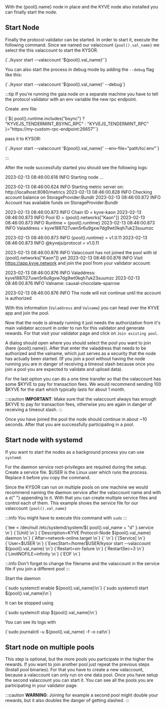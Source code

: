 
<div>With the <span>{pool().name}</span> node in place and the KYVE node also installed you can finally start the node.</div>

## Start Node

Finally the protocol validator can be started. In order to start it, execute the following command. Since we named our valaccount <code>{pool().val_name}</code> we select the this valaccount to start the KYSOR.

<CodeBlock language="bash">
  {`./kysor start --valaccount '${pool().val_name}'`}
</CodeBlock>

You can also start the process in debug mode by adding the `--debug` flag like this:

<CodeBlock language="bash">
  {`./kysor start --valaccount '${pool().val_name}' --debug`}
</CodeBlock>

:::tip
If you're running the gaia node on a separate machine you have to tell the protocol validator with an env variable the new rpc endpoint.

Create .env file:

<CodeBlock>
  {`${
    pool().runtime.includes("bsync")
      ? "KYVEJS_TENDERMINT_BSYNC_RPC"
      : "KYVEJS_TENDERMINT_RPC"
  }="https://my-custom-rpc-endpoint:26657"`}
</CodeBlock>

pass it to KYSOR:

<CodeBlock language="bash">
  {`./kysor start --valaccount '${pool().val_name}' --env-file="path/to/.env"`}
</CodeBlock>

:::

After the node successfully started you should see the following logs:


<CodeBlock language="log">
2023-02-13 08:46:00.618  INFO  Starting node ...

2023-02-13 08:46:00.624  INFO  Starting metric server on: http://localhost:8080/metrics
2023-02-13 08:46:00.828  INFO  Checking account balance on StorageProvider:Bundlr
2023-02-13 08:46:00.872  INFO  Account has available funds on StorageProvider:Bundlr

2023-02-13 08:46:00.873  INFO  Chain ID = kyve-kaon
2023-02-13 08:46:00.873  INFO  Pool ID = {pool().networks["Kaon"]}
2023-02-13 08:46:00.873  INFO  Runtime = {pool().runtime}
2023-02-13 08:46:00.873  INFO  Valaddress = kyve1887l27uwn5r6u9gxw7dg9wt0kqh7uk23suumzc

2023-02-13 08:46:00.873  INFO  {pool().runtime} = v1.0.11
2023-02-13 08:46:00.873  INFO  @kyvejs/protocol = v1.0.11

2023-02-13 08:46:00.876  INFO  Valaccount has not joined the pool with id {pool().networks["Kaon"]} yet
2023-02-13 08:46:00.876  INFO  Visit https://app.kyve.network and join the pool from your validator account:

2023-02-13 08:46:00.876  INFO  Valaddress:    kyve1887l27uwn5r6u9gxw7dg9wt0kqh7uk23suumzc
2023-02-13 08:46:00.876  INFO  Valname:       causal-chocolate-sparrow

2023-02-13 08:46:00.876  INFO  The node will not continue until the account is authorized
</CodeBlock>

With this information (`Valaddress` and `Valname`) you can head over the KYVE app and join the pool.

Now that the node is already running it just needs the authorization from it's main validator account in order to run for this validator and generate rewards. For that visit your validator page and click on `Join existing pool`.

<p>A dialog should open where you should select the pool you want to join (here {pool().name}). After that enter the valaddress that needs to be authorized and the valname, which just serves as a security that the node has actually been started. (If you join a pool without having the node running you are in danger of receiving a timeout slash because once you join a pool you are expected to validate and upload data).</p>

For the last option you can do a one time transfer so that the valaccount has some \$KYVE to pay for transaction fees. We would recommend sending 100 \$KYVE for the start which typically lasts for about 1 month.

:::caution
**IMPORTANT**: Make sure that the valaccount always has enough \$KYVE to pay for transaction fees, otherwise you are again in danger of receiving a timeout slash.
:::

Once you have joined the pool the node should continue in about ~10 seconds. After that you are successfully participating in a pool.

## Start node with systemd

If you want to start the nodes as a background process you can use `systemd`.

For the daemon service root-privileges are required during the setup. Create a service file. $USER is the Linux user which runs the process. Replace it before you copy the command.

<div>
  Since the KYSOR can run on multiple pools on one machine we would recommend
  naming the daemon service after the valaccount name and with a <code>d</code>{" "}
  appending to it. With that you can create multiple service files and control
  each of them. This example shows the service file for our valaccount <code>{pool().val_name}</code>
</div>

:::info
You might have to execute this command with `sudo`
:::

<CodeBlock language="bash">
  {`tee <<EOF > /dev/null /etc/systemd/system/${
    pool().val_name + "d"
  }.service \n`}
  {`[Unit] \n`}
  {`Description=KYVE Protocol-Node ${pool().val_name} daemon \n`}
  {`After=network-online.target \n`}
  {` \n`}
  {`[Service] \n`}
  {`User=$USER \n`}
  {`ExecStart=/home/$USER/kysor start --valaccount ${pool().val_name} \n`}
  {`Restart=on-failure \n`}
  {`RestartSec=3 \n`}
  {`LimitNOFILE=infinity \n`}
  {`EOF \n`}
</CodeBlock>

:::info
Don't forget to change the filename and the valaccount in the service file if you join a different pool
:::

Start the daemon

<CodeBlock language="bash">
  {`sudo systemctl enable ${pool().val_name}\n`}
  {`sudo systemctl start ${pool().val_name}\n`}
</CodeBlock>

It can be stopped using

<CodeBlock language="bash">
  {`sudo systemctl stop ${pool().val_name}\n`}
</CodeBlock>

You can see its logs with

<CodeBlock language="bash">
  {`sudo journalctl -u ${pool().val_name} -f -o cat\n`}
</CodeBlock>


## Start node on multiple pools

This step is optional, but the more pools you participate in the higher the rewards. If you want to join another pool just repeat the previous steps (Install pool binaries). For that you have to create a new valaccount, because a valaccount can only run on one data pool. Once you have setup the second valaccount you can start it. You can see all the pools you are participating in your validator page.

:::caution
**WARNING**: Joining for example a second pool might double your rewards, but it also doubles the danger of getting slashed.
:::
